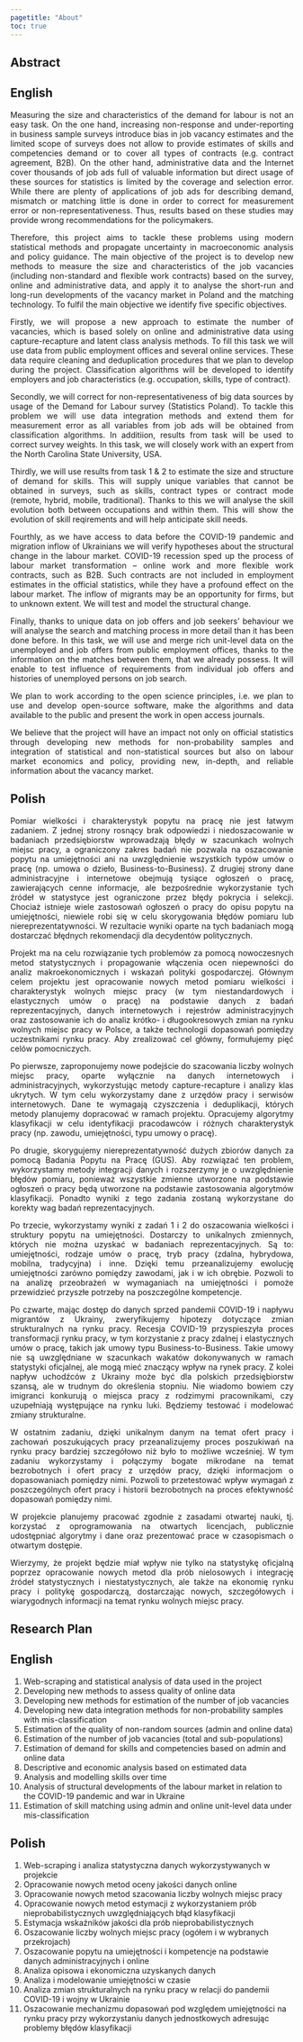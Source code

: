 ```yaml
---
pagetitle: "About"
toc: true
---
```



## Abstract

::: {style="text-align: justify;"}

::: {.panel-tabset}

## English

Measuring the size and characteristics of the demand for labour is not an easy task. On the one hand, increasing non-response and under-reporting in business sample surveys introduce bias in job vacancy estimates and the limited scope of surveys does not allow to provide estimates of skills and competencies demand or to cover all types of contracts (e.g. contract agreement, B2B). On the other hand, administrative data and the Internet cover thousands of job ads full of valuable information but direct usage of these sources for statistics is limited by the coverage and selection error. While there are plenty of applications of job ads for describing demand, mismatch or matching little is done in order to correct for measurement error or non-representativeness. Thus, results based on these studies may provide wrong recommendations for the policymakers.   

Therefore, this project aims to tackle these problems using modern statistical methods and propagate uncertainty in macroeconomic analysis and policy guidance. The main objective of the project is to develop new methods to measure the size and characteristics of the job vacancies (including non-standard and flexible work contracts) based on the survey, online and administrative data, and apply it to analyse the short-run and long-run developments of the vacancy market in Poland and the matching technology. To fulfil the main objective we identify five specific objectives.

Firstly, we will propose a new approach to estimate the number of vacancies, which is based solely on online and administrative data using capture-recapture and latent class analysis methods. To fill this task we will use data from public employment offices and several online services. These data require cleaning and deduplication procedures that we plan to develop during the project. Classification algorithms will be developed to identify employers and job characteristics (e.g. occupation, skills, type of contract).

Secondly, we will correct for non-representativeness of big data sources by usage of the Demand for Labour survey (Statistics Poland). To tackle this problem we will use data integration methods and extend them for measurement error as all variables from job ads will be obtained from classification algorithms. In additiion, results from task will be used to correct survey weights. In this task, we will closely work with an expert from the North Carolina State University, USA.

Thirdly, we will use results from task 1 & 2 to estimate the size and structure of demand for skills. This will supply unique variables that cannot be obtained in surveys, such as skills, contract types or contract mode (remote, hybrid, mobile, traditional). Thanks to this we will analyse the skill evolution both between occupations and within them. This will show the evolution of skill reqirements and will help anticipate skill needs.

Fourthly, as we have access to data before the COVID-19 pandemic and migration inflow of Ukrainians we will verify hypotheses about the structural change in the labour market. COVID-19 recession sped up the process of labour market transformation – online work and more flexible work contracts, such as B2B. Such contracts are not included in employment estimates in the official statistics, while they have a profound effect on the labour market. The inflow of migrants may be an opportunity for firms, but to unknown extent. We will test and model the structural change. 

Finally, thanks to unique data on job offers and job seekers’ behaviour we will analyse the search and matching process in more detail than it has been done before. In this task, we will use and merge rich unit-level data on the unemployed and job offers from public employment offices, thanks to the information on the matches between them, that we already possess. It will enable to test influence of requirements from individual job offers and histories of unemployed persons on job search.

We plan to work according to the open science principles, i.e. we plan to use and develop open-source software, make the algorithms and data available to the public and present the work in open access journals.

We believe that the project will have an impact not only on official statistics through developing new methods for non-probability samples and integration of statistical and non-statistical sources but also on labour market economics and policy, providing new, in-depth, and reliable information about the vacancy market.


## Polish

Pomiar wielkości i charakterystyk popytu na pracę nie jest łatwym zadaniem. Z jednej strony rosnący brak odpowiedzi i niedoszacowanie w badaniach przedsiębiorstw wprowadzają błędy w szacunkach wolnych miejsc pracy, a ograniczony zakres badań nie pozwala na oszacowanie popytu na umiejętności ani na uwzględnienie wszystkich typów umów o pracę (np. umowa o dzieło, Business-to-Business). Z drugiej strony dane administracyjne i internetowe obejmują tysiące ogłoszeń o pracę, zawierających cenne informacje, ale bezpośrednie wykorzystanie tych źródeł w statystyce jest ograniczone przez błędy pokrycia i selekcji. Chociaż istnieje wiele zastosowań ogłoszeń o pracy do opisu popytu na umiejętności, niewiele robi się w celu skorygowania błędów pomiaru lub niereprezentatywności. W rezultacie wyniki oparte na tych badaniach mogą dostarczać błędnych rekomendacji dla decydentów politycznych.

Projekt ma na celu rozwiązanie tych problemów za pomocą nowoczesnych metod statystycznych i propagowanie włączenia ocen niepewności do analiz makroekonomicznych i wskazań polityki gospodarczej. Głównym celem projektu jest opracowanie nowych metod pomiaru wielkości i charakterystyk wolnych miejsc pracy (w tym niestandardowych i elastycznych umów o pracę) na podstawie danych z badań reprezentacyjnych, danych internetowych i rejestrów administracyjnych oraz zastosowanie ich do analiz krótko- i długookresowych zmian na rynku wolnych miejsc pracy w Polsce, a także technologii dopasowań pomiędzy uczestnikami rynku pracy. Aby zrealizować cel główny, formułujemy pięć celów pomocniczych.

Po pierwsze, zaproponujemy nowe podejście do szacowania liczby wolnych miejsc pracy, oparte wyłącznie na danych internetowych i administracyjnych, wykorzystując metody capture-recapture i analizy klas ukrytych. W tym celu wykorzystamy dane z urzędów pracy i serwisów internetowych. Dane te wymagają czyszczenia i deduplikacji, których metody planujemy dopracować w ramach projektu. Opracujemy algorytmy klasyfikacji w celu identyfikacji pracodawców i różnych charakterystyk pracy (np. zawodu, umiejętności, typu umowy o pracę).

Po drugie, skorygujemy niereprezentatywność dużych zbiorów danych za pomocą Badania Popytu na Pracę (GUS). Aby rozwiązać ten problem, wykorzystamy metody integracji danych i rozszerzymy je o uwzględnienie błędów pomiaru, ponieważ wszystkie zmienne utworzone na podstawie ogłoszeń o pracy będą utworzone na podstawie zastosowania algorytmów klasyfikacji. Ponadto wyniki z tego zadania zostaną wykorzystane do korekty wag badań reprezentacyjnych.

Po trzecie, wykorzystamy wyniki z zadań 1 i 2 do oszacowania wielkości i struktury popytu na umiejętności. Dostarczy to unikalnych zmiennych, których nie można uzyskać w badaniach reprezentacyjnych. Są to: umiejętności, rodzaje umów o pracę, tryb pracy (zdalna, hybrydowa, mobilna, tradycyjna) i inne. Dzięki temu przeanalizujemy ewolucję umiejętności zarówno pomiędzy zawodami, jak i w ich obrębie. Pozwoli to na analizę przeobrażeń w wymaganiach na umiejętności i pomoże przewidzieć przyszłe potrzeby na poszczególne kompetencje.

Po czwarte, mając dostęp do danych sprzed pandemii COVID-19 i napływu migrantów z Ukrainy, zweryfikujemy hipotezy dotyczące zmian strukturalnych na rynku pracy. Recesja COVID-19 przyspieszyła proces transformacji rynku pracy, w tym korzystanie z pracy zdalnej i elastycznych umów o pracę, takich jak umowy typu Business-to-Business. Takie umowy nie są uwzględniane w szacunkach wakatów dokonywanych w ramach statystyki oficjalnej, ale mogą mieć znaczący wpływ na rynek pracy. Z kolei napływ uchodźców z Ukrainy może być dla polskich przedsiębiorstw szansą, ale w trudnym do określenia stopniu. Nie wiadomo bowiem czy imigranci konkurują o miejsca pracy z rodzimymi pracownikami, czy uzupełniają występujące na rynku luki. Będziemy testować i modelować zmiany strukturalne.

W ostatnim zadaniu, dzięki unikalnym danym na temat ofert pracy i zachowań poszukujących pracy przeanalizujemy proces poszukiwań na rynku pracy bardziej szczegółowo niż było to możliwe wcześniej. W tym zadaniu wykorzystamy i połączymy bogate mikrodane na temat bezrobotnych i ofert pracy z urzędów pracy, dzięki informacjom o dopasowaniach pomiędzy nimi. Pozwoli to przetestować wpływ wymagań z poszczególnych ofert pracy i historii bezrobotnych na proces efektywność dopasowań pomiędzy nimi.

W projekcie planujemy pracować zgodnie z zasadami otwartej nauki, tj. korzystać z oprogramowania na otwartych licencjach, publicznie udostępniać algorytmy i dane oraz prezentować prace w czasopismach o otwartym dostępie.

Wierzymy, że projekt będzie miał wpływ nie tylko na statystykę oficjalną poprzez opracowanie nowych metod dla prób nielosowych i integrację źródeł statystycznych i niestatystycznych, ale także na ekonomię rynku pracy i politykę gospodarczą, dostarczając nowych, szczegółowych i wiarygodnych informacji na temat rynku wolnych miejsc pracy.


:::

:::


## Research Plan

::: {.panel-tabset}

## English

1.	Web-scraping and statistical analysis of data used in the project
2.	Developing new methods to assess quality of online data
3.	Developing new methods for estimation of the number of job vacancies
4.	Developing new data integration methods for non-probability samples with mis-classification
5.	Estimation of the quality of non-random sources (admin and online data)
6.	Estimation of the number of job vacancies (total and sub-populations)
7.	Estimation of demand for skills and competencies based on admin and online data
8.	Descriptive and economic analysis based on estimated data
9.	Analysis and modelling skills over time
10.	Analysis of structural developments of the labour market in relation to the COVID-19 pandemic and war in Ukraine
11.	Estimation of skill matching using admin and online unit-level data under mis-classification


## Polish

1.	Web-scraping i analiza statystyczna danych wykorzystywanych w projekcie
2.	Opracowanie nowych metod oceny jakości danych online
3.	Opracowanie nowych metod szacowania liczby wolnych miejsc pracy
4.	Opracowanie nowych metod estymacji z wykorzystaniem prób nieprobabilistycznych uwzględniających błąd klasyfikacji
5.	Estymacja wskaźników jakości dla prób nieprobabilistycznych
6.	Oszacowanie liczby wolnych miejsc pracy (ogółem i w wybranych przekrojach)
7.	Oszacowanie popytu na umiejętności i kompetencje na podstawie danych administracyjnych i online
8.	Analiza opisowa i ekonomiczna uzyskanych danych
9.	Analiza i modelowanie umiejętności w czasie
10.	Analiza zmian strukturalnych na rynku pracy w relacji do pandemii COVID-19 i wojny w Ukrainie
11.	Oszacowanie mechanizmu dopasowań pod względem umiejętności na rynku pracy przy wykorzystaniu danych jednostkowych adresując problemy błędów klasyfikacji


:::

